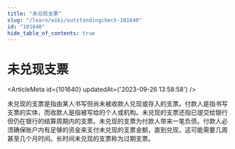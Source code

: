 ```yaml
---
title: "未兑现支票"
slug: "/learn/wiki/outstandingcheck-101640"
id: "101640"
hide_table_of_contents: true
---
```



# 未兑现支票

<ArticleMeta id={101640} updatedAt={'2023-09-26 13:58:58'} />
<div className='border-solid border-b border-t-0 my-4 border-[var(--ifm-color-gray-300)]' />

未兑现的支票是指由某人书写但尚未被收款人兑现或存入的支票。付款人是指书写支票的实体，而收款人是指被写给的个人或机构。未兑现的支票还指已提交给银行但仍在银行的结算周期内的支票。未兑现的支票为付款人带来一笔负债。付款人必须确保账户内有足够的资金来支付未兑现的支票金额，直到兑现，这可能需要几周甚至几个月时间。长时间未兑现的支票称为过期支票。
